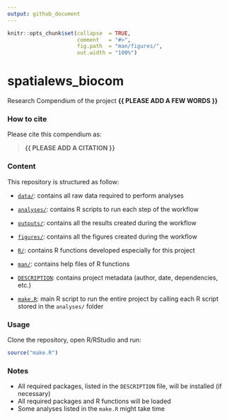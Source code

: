 ```yaml
---
output: github_document
---
```


<!-- README.md is generated from README.Rmd. Please edit that file -->


```r
knitr::opts_chunk$set(collapse  = TRUE,
                      comment   = "#>",
                      fig.path  = "man/figures/",
                      out.width = "100%")
```



# spatialews_biocom


<!-- badges: start -->
<!-- badges: end -->


Research Compendium of the project **{{ PLEASE ADD A FEW WORDS }}**



### How to cite

Please cite this compendium as: 

> **{{ PLEASE ADD A CITATION }}**



### Content

This repository is structured as follow:

- [`data/`](https://github.com/skefi/spatialews_biocom/tree/master/data):
contains all raw data required to perform analyses

- [`analyses/`](https://github.com/skefi/spatialews_biocom/tree/master/analyses/):
contains R scripts to run each step of the workflow

- [`outputs/`](https://github.com/skefi/spatialews_biocom/tree/master/outputs):
contains all the results created during the workflow

- [`figures/`](https://github.com/skefi/spatialews_biocom/tree/master/figures):
contains all the figures created during the workflow

- [`R/`](https://github.com/skefi/spatialews_biocom/tree/master/R):
contains R functions developed especially for this project

- [`man/`](https://github.com/skefi/spatialews_biocom/tree/master/man):
contains help files of R functions

- [`DESCRIPTION`](https://github.com/skefi/spatialews_biocom/tree/master/DESCRIPTION):
contains project metadata (author, date, dependencies, etc.)

- [`make.R`](https://github.com/skefi/spatialews_biocom/tree/master/make.R):
main R script to run the entire project by calling each R script stored in the `analyses/` folder



### Usage

Clone the repository, open R/RStudio and run:

```r
source("make.R")
```



### Notes

- All required packages, listed in the `DESCRIPTION` file, will be installed (if necessary)
- All required packages and R functions will be loaded
- Some analyses listed in the `make.R` might take time
